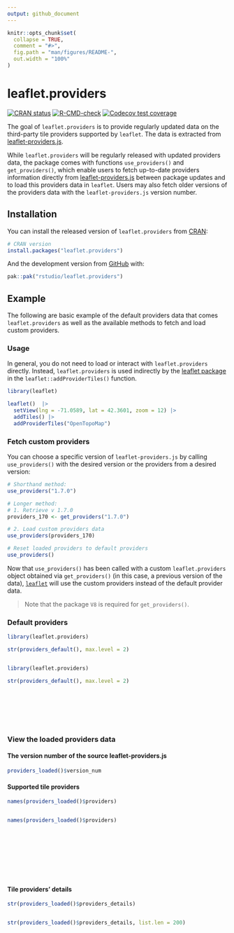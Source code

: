 ```yaml
---
output: github_document
---
```


<!-- README.md is generated from README.Rmd. Please edit that file -->

[leaflet]: https://rstudio.github.io/leaflet/

```r
knitr::opts_chunk$set(
  collapse = TRUE,
  comment = "#>",
  fig.path = "man/figures/README-",
  out.width = "100%"
)
```

# leaflet.providers

<!-- badges: start -->
[![CRAN status](https://www.r-pkg.org/badges/version/leaflet.providers)](https://CRAN.R-project.org/package=leaflet.providers)
[![R-CMD-check](https://github.com/rstudio/leaflet.providers/actions/workflows/R-CMD-check.yaml/badge.svg)](https://github.com/rstudio/leaflet.providers/actions)
[![Codecov test coverage](https://codecov.io/gh/rstudio/leaflet.providers/branch/main/graph/badge.svg)](https://app.codecov.io/gh/rstudio/leaflet.providers?branch=main)

<!-- badges: end -->

The goal of `leaflet.providers` is to provide regularly updated data on the third-party tile providers supported by `leaflet`. The data is extracted from [leaflet-providers.js](https://github.com/leaflet-extras/leaflet-providers).

While `leaflet.providers` will be regularly released with updated providers data, the package comes with functions `use_providers()` and `get_providers()`, which enable users to fetch up-to-date providers information directly from [leaflet-providers.js](https://github.com/leaflet-extras/leaflet-providers) between package updates and to load this providers data in `leaflet`. Users may also fetch older versions of the providers data with the `leaflet-providers.js` version number.

## Installation

You can install the released version of `leaflet.providers` from [CRAN](https://CRAN.R-project.org):

``` r
# CRAN version
install.packages("leaflet.providers")
```

And the development version from [GitHub](https://github.com/) with:

``` r
pak::pak("rstudio/leaflet.providers")
```

## Example

The following are basic example of the default providers data that comes `leaflet.providers` as well as the available methods to fetch and load custom providers.

### Usage

In general, you do not need to load or interact with `leaflet.providers` directly.
Instead, `leaflet.providers` is used indirectly by the [leaflet package][leaflet] in the `leaflet::addProviderTiles()` function.

``` r
library(leaflet)

leaflet()  |>
  setView(lng = -71.0589, lat = 42.3601, zoom = 12) |>
  addTiles() |>
  addProviderTiles("OpenTopoMap")
```

### Fetch custom providers

You can choose a specific version of `leaflet-providers.js` by calling `use_providers()` with the desired version or the providers from a desired version:

``` r
# Shorthand method:
use_providers("1.7.0")

# Longer method:
# 1. Retrieve v 1.7.0
providers_170 <- get_providers("1.7.0")

# 2. Load custom providers data
use_providers(providers_170)

# Reset loaded providers to default providers
use_providers()
```

Now that `use_providers()` has been called with a custom
`leaflet.providers` object obtained via `get_providers()` (in this case,
a previous version of the data),
[`leaflet`][leaflet] will use the custom
providers instead of the default provider data.

> Note that the package `V8` is required for `get_providers()`.

### Default providers

```r
library(leaflet.providers)

str(providers_default(), max.level = 2)
```

<div style = "height:150px; overflow-y: scroll;">

```r
library(leaflet.providers)

str(providers_default(), max.level = 2)
```

</div>

### View the loaded providers data

#### The version number of the source leaflet-providers.js

```r
providers_loaded()$version_num
```

#### Supported tile providers

```r
names(providers_loaded()$providers)
```

<div style = "height:150px; overflow-y: scroll;">

```r
names(providers_loaded()$providers)
```

</div>

#### Tile providers' details

```r
str(providers_loaded()$providers_details)
```

<div style = "height:150px; overflow-y: scroll;">

```r
str(providers_loaded()$providers_details, list.len = 200)
```

</div>
